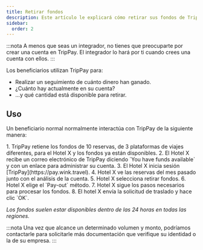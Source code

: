 ```yaml
---
title: Retirar fondos
description: Este artículo le explicará cómo retirar sus fondos de TripPay.
sidebar:
  order: 2
---
```


:::nota
A menos que seas un integrador, no tienes que preocuparte por crear una cuenta en TripPay. El integrador lo hará por ti cuando crees una cuenta con ellos.
:::

Los beneficiarios utilizan TripPay para:

* Realizar un seguimiento de cuánto dinero han ganado.
* ¿Cuánto hay actualmente en su cuenta?
* ...y qué cantidad está disponible para retirar.

## Uso

Un beneficiario normal normalmente interactúa con TripPay de la siguiente manera:

<Steps>
  1. TripPay retiene los fondos de 10 reservas, de 3 plataformas de viajes diferentes, para el Hotel X y los fondos ya están disponibles.
  2. El Hotel X recibe un correo electrónico de TripPay diciendo `You have funds available` y con un enlace para administrar su cuenta.
  3. El Hotel X inicia sesión [TripPay](https://pay.wink.travel).
  4. Hotel X ve las reservas del mes pasado junto con el análisis de la cuenta.
  5. Hotel X selecciona retirar fondos.
  6. Hotel X elige el `Pay-out` método.
  7. Hotel X sigue los pasos necesarios para procesar los fondos.
  8. El hotel X envía la solicitud de traslado y hace clic `OK`.
</Steps>


*Los fondos suelen estar disponibles dentro de las 24 horas en todas las regiones.*

:::nota
Una vez que alcance un determinado volumen y monto, podríamos contactarle para solicitarle más documentación que verifique su identidad o la de su empresa.
:::

